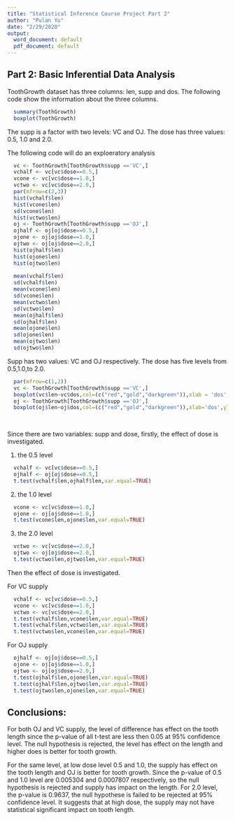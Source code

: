 ```yaml
---
title: "Statistical Inference Course Project Part 2"
author: "Pulan Yu"
date: "2/29/2020"
output:
  word_document: default
  pdf_document: default
---
```


## Part 2: Basic Inferential Data Analysis

ToothGrowth dataset has three columns: len, supp and dos. The following code show the information about the three columns.

```r
  summary(ToothGrowth)
  boxplot(ToothGrowth)
```

The supp is a factor with two levels: VC and OJ. The dose has three values: 0.5, 1.0 and 2.0. 

The following code will do an exploeratory analysis

```R
  
  vc <- ToothGrowth[ToothGrowth$supp =='VC',]
  vchalf <- vc[vc$dose==0.5,]
  vcone <- vc[vc$dose==1.0,]
  vctwo <- vc[vc$dose==2.0,]
  par(mfrow=c(2,3))
  hist(vchalf$len)
  hist(vcone$len)
  sd(vcone$len)
  hist(vctwo$len)
  oj <- ToothGrowth[ToothGrowth$supp =='OJ',]
  ojhalf <- oj[oj$dose==0.5,]
  ojone <- oj[oj$dose==1.0,]
  ojtwo <- oj[oj$dose==2.0,]
  hist(ojhalf$len)
  hist(ojone$len)
  hist(ojtwo$len)
  
  mean(vchalf$len)
  sd(vchalf$len)
  mean(vcone$len)
  sd(vcone$len)
  mean(vctwo$len)
  sd(vctwo$len)
  mean(ojhalf$len)
  sd(ojhalf$len)
  mean(ojone$len)
  sd(ojone$len)
  mean(ojtwo$len)
  sd(ojtwo$len)
```


Supp has two values: VC and OJ respectively. The dose has five levels from 0.5,1.0,to 2.0.

```r
  par(mfrow=c(1,2))
  vc <- ToothGrowth[ToothGrowth$supp =='VC',]
  boxplot(vc$len~vc$dos,col=(c("red","gold","darkgreen")),xlab = 'dos',ylab='len',main="VC")
  oj <- ToothGrowth[ToothGrowth$supp =='OJ',]
  boxplot(oj$len~oj$dos,col=(c("red","gold","darkgreen")),xlab='dos',ylab='len',main='OJ')
 
  
```

Since there are two variables: supp and dose, firstly, the effect of dose is investigated. 

1. the 0.5 level

```r
  vchalf <- vc[vc$dose==0.5,]
  ojhalf <- oj[oj$dose==0.5,]
  t.test(vchalf$len,ojhalf$len,var.equal=TRUE)
```

2. the 1.0 level

```r
  vcone <- vc[vc$dose==1.0,]
  ojone <- oj[oj$dose==1.0,]
  t.test(vcone$len,ojone$len,var.equal=TRUE)
```

3. the 2.0 level

```r
  vctwo <- vc[vc$dose==2.0,]
  ojtwo <- oj[oj$dose==2.0,]
  t.test(vctwo$len,ojtwo$len,var.equal=TRUE)
```

Then the effect of dose is investigated.

For VC supply

```r
  vchalf <- vc[vc$dose==0.5,]
  vcone <- vc[vc$dose==1.0,]
  vctwo <- vc[vc$dose==2.0,]
  t.test(vchalf$len,vcone$len,var.equal=TRUE)
  t.test(vchalf$len,vctwo$len,var.equal=TRUE)
  t.test(vctwo$len,vcone$len,var.equal=TRUE)
```

For OJ supply

```r
  ojhalf <- oj[oj$dose==0.5,]
  ojone <- oj[oj$dose==1.0,]
  ojtwo <- oj[oj$dose==2.0,]
  t.test(ojhalf$len,ojone$len,var.equal=TRUE)
  t.test(ojhalf$len,ojtwo$len,var.equal=TRUE)
  t.test(ojtwo$len,ojone$len,var.equal=TRUE)
```

<h2>Conclusions:</h2>
For both OJ and VC supply, the level of difference has effect on the tooth length since the p-value of all t-test are less then 0.05 at 95% confidence level. The null hypothesis is rejected, the level has effect on the length and higher does is better for tooth growth.

For the same level, at low dose level 0.5 and 1.0, the supply has effect on the tooth length and OJ is better for tooth growth. Since the p-value of 0.5 and 1.0 level are 0.005304 and 0.0007807 respectively, so the null hypothesis is rejected and supply has impact on the length. For 2.0 level, the p-value is 0.9637, the null hypothese is failed to be rejected at 95% confidence level. It suggests that at high dose, the supply may not have statistical significant impact on tooth length. 


